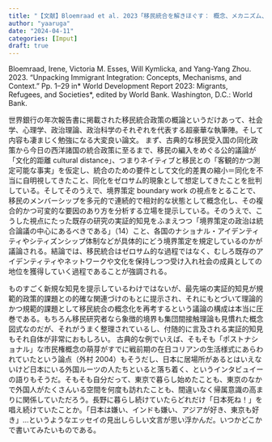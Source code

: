 ```yaml
---
title: "【文献】Bloemraad et al. 2023「移民統合を解きほぐす： 概念、メカニズム、文脈」"
author: "yaaruga"
date: "2024-04-11"
categories: [Imput]
draft: true
---
```

Bloemraad, Irene, Victoria M. Esses, Will Kymlicka, and Yang-Yang Zhou. 2023. “Unpacking Immigrant Integration: Concepts, Mechanisms, and Context.” Pp. 1–29 in* World Development Report 2023: Migrants, Refugees, and Societies*, edited by World Bank. Washington, D.C.: World Bank.

世界銀行の年次報告書に掲載された移民統合政策の概論というだけあって、社会学、心理学、政治理論、政治科学のそれぞれを代表する超豪華な執筆陣。そして内容も凄まじく勉強になる大変良い論文。
まず、古典的な移民受入国の同化政策から今日の西洋諸国の統合政策に至るまで、移民の編入をめぐる公的議論が「文化的距離 cultural distance」、つまりネイティブと移民との「客観的かつ測定可能な事実」を仮定し、統合のための要件として文化的差異の縮小＝同化を不当に自明視してきたこと、同化をゼロサム的現象として想定してきたことを批判している。そしてそのうえで、境界策定 boundary work の視点をとることで、移民のメンバーシップを多元的で連続的で相対的な状態として概念化し、その複合的かつ可変的な要因のあり方を分析する立場を提示している。そのうえで、こうした視点にたった既存の研究の実証的知見をふまえつつ「境界策定の政治は統合論議の中心にあるべきである」（14）こと、各国のナショナル・アイデンティティやシティズンシップ体制などが具体的にどう境界策定を規定しているのかが議論される。結論では、移民統合はゼロサム的な過程ではなく、むしろ既存のアイデンティティやネットワークや文化を保持しつつ受け入れ社会の成員としての地位を獲得していく過程であることが強調される。

ものすごく新規な知見を提示しているわけではないが、最先端の実証的知見が規範的政策的課題との的確な関連づけのもとに提示され、それにもとづいて理論的かつ規範的課題として移民統合の概念化を再考するという議論の構成は本当に圧巻である。もちろん移民研究者なら象徴的境界も集団間接触理論も見慣れた概念図式なのだが、それがうまく整理されているし、付随的に言及される実証的知見もそれ自体が非常におもしろい。
古典的な例でいえば、そもそも「ポストナショナル」な市民権概念の萌芽がすでに戦前期の在日コリアンの生活様式にあらわれていたという論点（外村 2004）もそうだし、日本に居場所があるとはいえないけど日本にいる外国ルーツの人たちといると落ち着く、というインタビュイーの語りもそうだ。そもそも自分だって、東京で暮らし始めたことも、東京のなかで外国人がたくさんいる空間を何度も訪れたことも、間違いなく帰属意識の高まりに関係していただろう。長野に暮らし続けていたらどれだけ「日本死ね！」を唱え続けていたことか。「日本は嫌い、インドも嫌い、アジアが好き、東京も好き」…というようなエッセイの見出しらしい文言が思い浮かんだ。いつかどこかで書いてみたいものである。

:::{.callout-note}
## 

:::